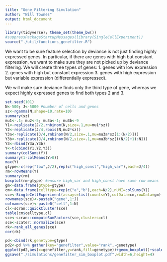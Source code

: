 ```yaml
---
title: "Gene Filtering Simulation"
author: "Will Townes"
output: html_document
---
```


```r
library(tidyverse); theme_set(theme_bw())
#suppressPackageStartupMessages(library(SingleCellExperiment))
source("./util/functions_genefilter.R")
```

We want to be sure feature selection by deviance is not just finding highly expressed genes. In particular, if there are genes with high but constant expression, we want to make sure they are not picked up by deviance filtering. We will create three types of genes:
1. genes with low expression 
2. genes with high but constant expression
3. genes with high expression but variable expression (differentially expressed).

We will make sure deviance finds only the third type of gene, whereas we expect highly expressed genes to find both types 2 and 3.

```r
set.seed(101)
N<-500; J<-5000 #number of cells and genes
sz<-rgamma(N,shape=10,rate=10)
summary(sz)
mu1<-.1; mu2<-5; mu3a<-1; mu3b<-9
Y1<-replicate(J/2,rnbinom(N,size=.1,mu=mu1*sz))
Y2<-replicate(J/4,rpois(N,mu2*sz))
Y3a<-replicate(J/4,rnbinom(N/2,size=.1,mu=mu3a*sz[1:(N/2)]))
Y3b<-replicate(J/4,rnbinom(N/2,size=.1,mu=mu3b*sz[((N/2)+1):N]))
Y3<-rbind(Y3a,Y3b)
Y<-t(cbind(Y1,Y2,Y3))
summary(colSums(Y))
summary(1-colMeans(Y>0))
max(Y)
gtype<-c(rep("low",J/2),rep(c("high_const","high_var"),each=J/4))
rm<-rowMeans(Y)
summary(rm)
boxplot(rm~gtype) #ensure high_var and high_const have same row means
gm<-data.frame(gtype=gtype)
cm<-data.frame(celltype=rep(c("a","b"),each=N/2),nUMI=colSums(Y))
sce<-SingleCellExperiment(assays=list(counts=Y),colData=cm,rowData=gm)
rownames(sce)<-paste0("gene",1:J)
colnames(sce)<-paste0("cell",1:N)
cl<-scran::quickCluster(sce)
table(cm$celltype,cl)
sce<-scran::computeSumFactors(sce,clusters=cl)
sce<-scater::normalize(sce)
rk<-rank_all_genes(sce)
cor(rk)
```

```r
pd<-cbind(rk,genetype=gtype)
pd2<-pd %>% gather(key="genefilter",value="rank",-genetype)
ggplot(pd2,aes(x=genefilter,y=rank,fill=genetype))+geom_boxplot()+scale_y_reverse()+xlab("feature selection method")+ylab("informativeness rank")
ggsave("./simulations/genefilter_sim_boxplot.pdf",width=6,height=4)
```
